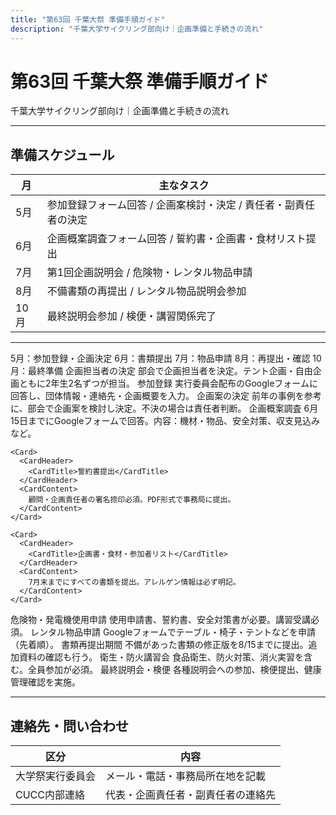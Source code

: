 ```yaml
---
title: "第63回 千葉大祭 準備手順ガイド"
description: "千葉大学サイクリング部向け｜企画準備と手続きの流れ"
---
```



# 第63回 千葉大祭 準備手順ガイド

千葉大学サイクリング部向け｜企画準備と手続きの流れ

---

## 準備スケジュール

| 月 | 主なタスク |
|----|--------------|
| 5月 | 参加登録フォーム回答 / 企画案検討・決定 / 責任者・副責任者の決定 |
| 6月 | 企画概案調査フォーム回答 / 誓約書・企画書・食材リスト提出 |
| 7月 | 第1回企画説明会 / 危険物・レンタル物品申請 |
| 8月 | 不備書類の再提出 / レンタル物品説明会参加 |
| 10月 | 最終説明会参加 / 検便・講習関係完了 |

---

<Tabs defaultValue="may">
  <TabsList>
    <TabsTrigger value="may">5月：参加登録・企画決定</TabsTrigger>
    <TabsTrigger value="june">6月：書類提出</TabsTrigger>
    <TabsTrigger value="july">7月：物品申請</TabsTrigger>
    <TabsTrigger value="august">8月：再提出・確認</TabsTrigger>
    <TabsTrigger value="october">10月：最終準備</TabsTrigger>
  </TabsList>

  <TabsContent value="may">
    <Accordion type="single" collapsible>
      <AccordionItem value="plan">
        <AccordionTrigger>企画担当者の決定</AccordionTrigger>
        <AccordionContent>
          部会で企画担当者を決定。テント企画・自由企画ともに2年生2名ずつが担当。
        </AccordionContent>
      </AccordionItem>
      <AccordionItem value="entry">
        <AccordionTrigger>参加登録</AccordionTrigger>
        <AccordionContent>
          実行委員会配布のGoogleフォームに回答し、団体情報・連絡先・企画概要を入力。
        </AccordionContent>
      </AccordionItem>
      <AccordionItem value="decision">
        <AccordionTrigger>企画案の決定</AccordionTrigger>
        <AccordionContent>
          前年の事例を参考に、部会で企画案を検討し決定。不決の場合は責任者判断。
        </AccordionContent>
      </AccordionItem>
    </Accordion>
  </TabsContent>

  <TabsContent value="june">
    <Card>
      <CardHeader>
        <CardTitle>企画概案調査</CardTitle>
      </CardHeader>
      <CardContent>
        6月15日までにGoogleフォームで回答。内容：機材・物品、安全対策、収支見込みなど。
      </CardContent>
    </Card>

    <Card>
      <CardHeader>
        <CardTitle>誓約書提出</CardTitle>
      </CardHeader>
      <CardContent>
        顧問・企画責任者の署名捺印必須。PDF形式で事務局に提出。
      </CardContent>
    </Card>

    <Card>
      <CardHeader>
        <CardTitle>企画書・食材・参加者リスト</CardTitle>
      </CardHeader>
      <CardContent>
        7月末までにすべての書類を提出。アレルゲン情報は必ず明記。
      </CardContent>
    </Card>
  </TabsContent>

  <TabsContent value="july">
    <Accordion type="single" collapsible>
      <AccordionItem value="danger">
        <AccordionTrigger>危険物・発電機使用申請</AccordionTrigger>
        <AccordionContent>
          使用申請書、誓約書、安全対策書が必要。講習受講必須。
        </AccordionContent>
      </AccordionItem>
      <AccordionItem value="rental">
        <AccordionTrigger>レンタル物品申請</AccordionTrigger>
        <AccordionContent>
          Googleフォームでテーブル・椅子・テントなどを申請（先着順）。
        </AccordionContent>
      </AccordionItem>
    </Accordion>
  </TabsContent>

  <TabsContent value="august">
    <Card>
      <CardHeader>
        <CardTitle>書類再提出期間</CardTitle>
      </CardHeader>
      <CardContent>
        不備があった書類の修正版を8/15までに提出。追加資料の確認も行う。
      </CardContent>
    </Card>
  </TabsContent>

  <TabsContent value="october">
    <Accordion type="multiple">
      <AccordionItem value="hygiene">
        <AccordionTrigger>衛生・防火講習会</AccordionTrigger>
        <AccordionContent>
          食品衛生、防火対策、消火実習を含む。全員参加が必須。
        </AccordionContent>
      </AccordionItem>
      <AccordionItem value="final">
        <AccordionTrigger>最終説明会・検便</AccordionTrigger>
        <AccordionContent>
          各種説明会への参加、検便提出、健康管理確認を実施。
        </AccordionContent>
      </AccordionItem>
    </Accordion>
  </TabsContent>
</Tabs>

---

## 連絡先・問い合わせ

| 区分 | 内容 |
|------|------|
| 大学祭実行委員会 | メール・電話・事務局所在地を記載 |
| CUCC内部連絡 | 代表・企画責任者・副責任者の連絡先 |
